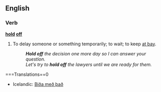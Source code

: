 ==English==

===Verb===
'''[[hold]] [[off]]'''

#{{idiom}} To delay someone or something temporarily; to wait; to keep [[at bay]].
#: '''''Hold off''' the decision one more day so I can answer your question.''
#: ''Let's try to '''hold off''' the lawyers until we are ready for them.''

===Translations==0

*Icelandic: [[Biða með það]]